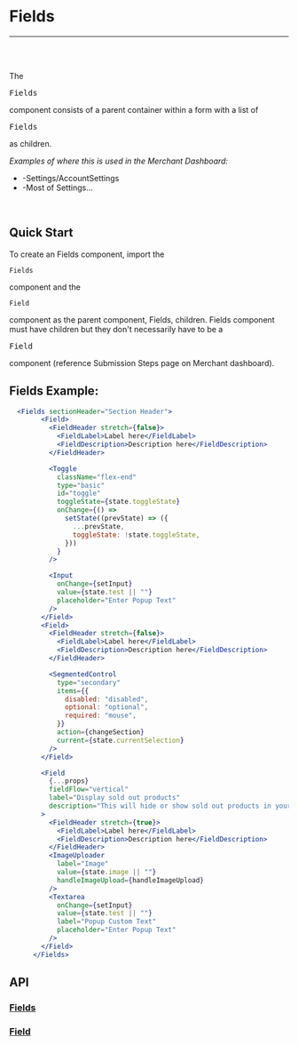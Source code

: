 


<Meta title="Docs|Components/Fields" />

# Fields

---
<br />
<Story id="examples-components-fields--basic" />
<br />


The <pre>Fields</pre> component consists of a parent container within a form with a list of <pre>Fields</pre> as children.

<em>Examples of where this is used in the Merchant Dashboard:</em>

* -Settings/AccountSettings
* -Most of Settings...

<br />

## Quick Start
To create an Fields component, import the <pre>`Fields`</pre> component and the <pre>`Field`</pre> component as the parent component, Fields, children.
Fields component must have children but they don't necessarily have to be a <pre>Field</pre> component (reference Submission Steps page on Merchant dashboard).


## Fields Example:

```jsx
  <Fields sectionHeader="Section Header">
        <Field>
          <FieldHeader stretch={false}>
            <FieldLabel>Label here</FieldLabel>
            <FieldDescription>Description here</FieldDescription>
          </FieldHeader>

          <Toggle
            className="flex-end"
            type="basic"
            id="toggle"
            toggleState={state.toggleState}
            onChange={() =>
              setState((prevState) => ({
                ...prevState,
                toggleState: !state.toggleState,
              }))
            }
          />

          <Input
            onChange={setInput}
            value={state.test || ""}
            placeholder="Enter Popup Text"
          />
        </Field>
        <Field>
          <FieldHeader stretch={false}>
            <FieldLabel>Label here</FieldLabel>
            <FieldDescription>Description here</FieldDescription>
          </FieldHeader>

          <SegmentedControl
            type="secondary"
            items={{
              disabled: "disabled",
              optional: "optional",
              required: "mouse",
            }}
            action={changeSection}
            current={state.currentSelection}
          />
        </Field>

        <Field
          {...props}
          fieldFlow="vertical"
          label="Display sold out products"
          description="This will hide or show sold out products in your mobile app"
        >
          <FieldHeader stretch={true}>
            <FieldLabel>Label here</FieldLabel>
            <FieldDescription>Description here</FieldDescription>
          </FieldHeader>
          <ImageUploader
            label="Image"
            value={state.image || ""}
            handleImageUpload={handleImageUpload}
          />
          <Textarea
            onChange={setInput}
            value={state.test || ""}
            label="Popup Custom Text"
            placeholder="Enter Popup Text"
          />
        </Field>
      </Fields>
```

## API
### [Fields](https://github.com/tapcartinc/tapcart-dashboard-components/blob/master/lib/components/Fields.js)
<Props of={Fields} />

### [Field](https://github.com/tapcartinc/tapcart-dashboard-components/blob/master/lib/components/Field.js)
<Props of={Field} />


